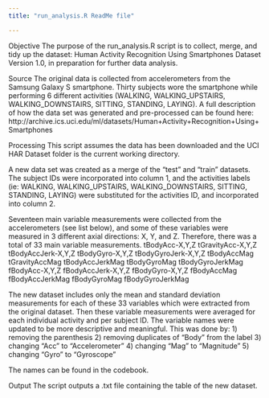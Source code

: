 ```yaml
---
title: "run_analysis.R ReadMe file"

---
```


Objective 
The purpose of the run_analysis.R script is to collect, merge, and tidy up the dataset: Human Activity Recognition Using Smartphones Dataset
Version 1.0, in preparation for further data analysis.

Source
The original data is collected from accelerometers from the Samsung Galaxy S smartphone. Thirty subjects wore the smartphone while performing 6 different activities (WALKING, WALKING_UPSTAIRS, WALKING_DOWNSTAIRS, SITTING, STANDING, LAYING). A full description of how the data set was generated and pre-processed can be found here: http://archive.ics.uci.edu/ml/datasets/Human+Activity+Recognition+Using+Smartphones 

Processing 
This script assumes the data has been downloaded and the UCI HAR Dataset folder is the current working directory.

A new data set was created as a merge of the "test" and "train" datasets. The subject IDs were incorporated into column 1, and the activities labels (ie: WALKING, WALKING_UPSTAIRS, WALKING_DOWNSTAIRS, SITTING, STANDING, LAYING) were substituted for the activities ID, and incorporated into column 2. 

Seventeen main variable measurements were collected from the accelerometers (see list below), and some of these variables were measured in 3 different axial directions: X, Y, and Z. Therefore, there was a total of 33 main variable measurements.
tBodyAcc-X,Y,Z
tGravityAcc-X,Y,Z
tBodyAccJerk-X,Y,Z
tBodyGyro-X,Y,Z
tBodyGyroJerk-X,Y,Z
tBodyAccMag
tGravityAccMag
tBodyAccJerkMag
tBodyGyroMag
tBodyGyroJerkMag
fBodyAcc-X,Y,Z
fBodyAccJerk-X,Y,Z
fBodyGyro-X,Y,Z
fBodyAccMag
fBodyAccJerkMag
fBodyGyroMag
fBodyGyroJerkMag

The new dataset includes only the mean and standard deviation measurements for each of these 33 variables which were extracted from the original dataset. Then these variable measurements were averaged for each individual activity and per subject ID. The variable names were updated to be more descriptive and meaningful. This was done by:
1) removing the parenthesis 
2) removing duplicates of "Body" from the label 
3) changing "Acc" to "Accelerometer"
4) changing "Mag" to "Magnitude"
5) changing "Gyro" to "Gyroscope"

The names can be found in the codebook. 

Output
The script outputs a .txt file containing the table of the new dataset. 
